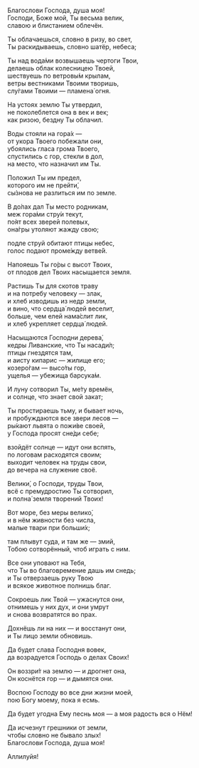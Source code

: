 Благослови Господа, душа моя!  
Господи, Боже мой, Ты весьма велик,  
славою и блистанием облечён.

Ты облачаешься, словно в ризу, во свет,  
Ты раскидываешь, словно шатёр, небеса;

Ты над вода́ми возвышаешь чертоги Твои,  
делаешь облак колесницею Твоей,  
шествуешь по ветровы́м крылам,  
ветры вестниками Твоими творишь,  
слу́гами Твоими — пламена́ огня.

На устоях землю Ты утвердил,  
не поколеблется она в век и век;  
как ризою, бездну Ты облачил.

Воды стояли на гора́х —  
от укора Твоего побежали они,  
убоялись гласа грома Твоего,  
спустились с гор, стекли в дол,  
на место, что назначил им Ты.

Положил Ты им предел,  
которого им не прейти́,  
сы́знова не разлиться им по земле.

В до́лах дал Ты место родникам,  
меж гора́ми стру́и текут,  
по́ят всех зверей полевых,  
она́гры утоляют жажду свою;

подле струй обитают птицы небес,  
голос подают проме́жду ветве́й.

Напояешь Ты го́ры с высот Твоих,  
от плодов дел Твоих насыщается земля.

Растишь Ты для скотов траву  
и на потребу человеку — злак,  
и хлеб изводишь из недр земли,  
и вино, что сердца́ людей веселит,  
больше, чем елей нама́слит лик,  
и хлеб укрепляет сердца́ людей.

Насыщаются Господни дерева́,  
кедры Ливанские, что Ты насади́л;  
птицы гнездятся там,  
и аисту кипарис — жилище его;  
козеро́гам — высо́ты гор,  
ущелья — убежища барсука́м.

И луну сотворил Ты, ме́ту времён,  
и солнце, что знает свой закат;

Ты простираешь тьму, и бывает ночь,  
и пробуждаются все звери лесов —  
ры́кают львята о пожи́ве своей,  
у Господа просят сне́ди себе;

взойдёт солнце — идут они вспять,  
по логовам расходятся своим;  
выходит человек на труды свои,  
до вечера на служение своё.

Велики́, о Господи, труды Твои,  
всё с премудростию Ты сотворил,  
и полна́ земля творений Твоих!

Вот море, без меры велико́,  
и в нём живности без числа,  
малые твари при больши́х;

там плывут суда, и там же — змий,  
Тобою сотворённый, чтоб играть с ним.

Все они уповают на Тебя,  
что Ты во благовремение дашь им снедь;  
и Ты отверзаешь руку Твою  
и всякое животное полнишь благ.

Сокроешь лик Твой — ужаснутся они,  
отнимешь у них дух, и они умрут  
и снова возвратятся во прах.

Дохнёшь ли на них — и восстанут они,  
и Ты лицо земли обновишь.

Да будет слава Господня вовек,  
да возрадуется Господь о делах Своих!

Он воззри́т на землю — и дрогнет она,  
Он коснётся гор — и дымятся они.

Воспою Господу во все дни жизни моей,  
пою Богу моему, пока я есмь.

Да будет угодна Ему песнь моя —
а моя радость вся о Нём!

Да исчезнут грешники от земли,  
чтобы словно не бывало злых!  
Благослови Господа, душа моя!
 
Аллилуйя!
